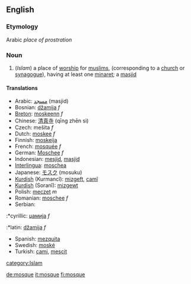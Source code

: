 ==English==
===Etymology===
Arabic ''place of prostration''
===Noun===
{{wikipedia}}
#(''Islam'') a place of [[worship]] for [[muslims]], (corresponding to a [[church]] or [[synagogue]]), having at least one [[minaret]]; a [[masjid]]

====Translations====
*Arabic: [[مسجد]] (masjid)
*Bosnian: [[džamija]] ''f''
*[[Breton]]: [[moskeenn]] ''f''
*Chinese: [[清真寺]] (qīng zhēn sì)
*Czech: mešita ''f''
*Dutch: [[moskee]] ''f''
*Finnish: [[moskeija]]
*French: [[mosquée]] ''f''
*German: [[Moschee]] ''f''
*Indonesian: [[mesjid]],  [[masjid]]
*[[Interlingua]]: [[moschea]]
*Japanese: [[モスク]] (mosuku)
*[[Kurdish]] (Kurmancî): [[mizgeft]], [[camî]]
*[[Kurdish]] (Soranî): [[mizgewt]]
*Polish: [[meczet]] ''m''
*Romanian: [[moschee]] ''f''
*Serbian:
:*cyrillic: [[џамија]] ''f''
:*latin: [[džamija]] ''f''
*Spanish: [[mezquita]]
*Swedish: [[moské]]
*Turkish: [[cami]], [[mescit]]
[[category:Islam]]

[[de:mosque]]
[[it:mosque]]
[[fi:mosque]]
